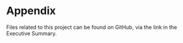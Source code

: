 \newpage{}

# Appendix

Files related to this project can be found on GitHub, via the link in the Executive Summary.